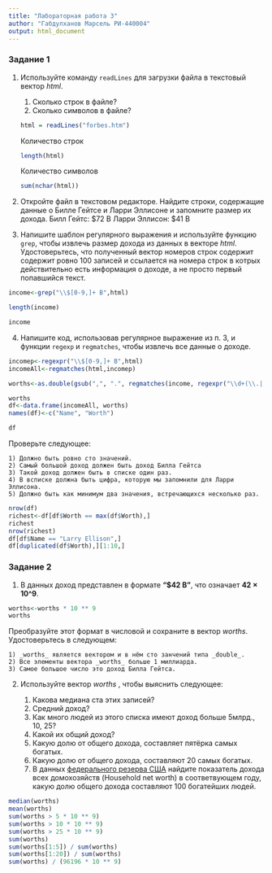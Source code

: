 ---
title: "Лабораторная работа 3"
author: "Габдулханов Марсель РИ-440004"
output: html_document
---

### Задание 1
1. Используйте команду ``readLines`` для загрузки файла в текстовый вектор _html_.
    1) Сколько строк в файле?
    2) Сколько символов в файле?
```{r}
html = readLines("forbes.htm")
```
Количество строк
```{r}
length(html)
```
Количество символов
```{r}
sum(nchar(html))
```
2. Откройте файл в текстовом редакторе. Найдите строки, содержащие данные о Билле Гейтсе и Ларри Эллисоне и запомните размер их дохода.
Билл Гейтс: $72 B
Ларри Эллисон: $41 B
3. Напишите шаблон регулярного выражения и используйте функцию ``grep``, чтобы извлечь размер дохода из данных в векторе _html_.
Удостоверьтесь, что полученный вектор номеров строк содержит содержит ровно 100 записей и ссылается на номера строк в котрых действительно есть
информация о доходе, а не просто первый попавшийся текст.
```{r}
income<-grep("\\$[0-9,]+ B",html)

length(income)

income
```
4. Напишите код, использовав регулярное выражение из п. 3, и функции ``regexp`` и ``regmatches``, чтобы извлечь все данные о доходе.
```{r}
incomep<-regexpr("\\$[0-9,]+ B",html)
incomeAll<-regmatches(html,incomep)

worths<-as.double(gsub(",", ".", regmatches(income, regexpr("\\d+(\\.|,)?\\d*", income))))

worths
df<-data.frame(incomeAll, worths)
names(df)<-c("Name", "Worth")

df
```
Проверьте следующее:

    1) Должно быть ровно сто значений.
    2) Самый большой доход должен быть доход Билла Гейтса
    3) Такой доход должен быть в списке один раз.
    4) В всписке должна быть цифра, которую мы запомнили для Ларри Эллисона.
    5) Должно быть как минимум два значения, встречающихся несколько раз.
```{r}
nrow(df)
richest<-df[df$Worth == max(df$Worth),]
richest
nrow(richest)
df[df$Name == "Larry Ellison",]
df[duplicated(df$Worth),][1:10,]
```

### Задание 2
1. В данных доход представлен в формате **"$42 B"**, что означает **42 × 10^9**.
```{r}
worths<-worths * 10 ** 9
worths
```
Преобразуйте этот формат в числовой и сохраните в вектор _worths_. Удостоверьтесь в следующем:

    1) _worths_ является вектором и в нём сто занчений типа _double_.
    2) Все элементы вектора _worths_ больше 1 миллиарда.
    3) Самое большое число это доход Билла Гейтса.
   
2. Используйте вектор _worths_ , чтобы выяснить следующее:

    1) Какова медиана ста этих записей?
    2) Средний доход?
    3) Как много людей из этого списка имеют доход больше 5млрд., 10, 25? 
    4) Какой их общий доход?
    5) Какую долю от общего дохода, составляет пятёрка самых богатых.
    6) Какую долю от общего дохода, составляют 20 самых богатых.
    7) В данных [федерального резерва США](https://www.federalreserve.gov/releases/z1/current/z1.pdf) найдите показатель дохода всех домохозяйств (Household net worth) в соответвующем году, какую долю общего дохода составляют 100 богатейших людей.

```{r}
median(worths)
mean(worths)
sum(worths > 5 * 10 ** 9)
sum(worths > 10 * 10 ** 9)
sum(worths > 25 * 10 ** 9)
sum(worths)
sum(worths[1:5]) / sum(worths)
sum(worths[1:20]) / sum(worths)
sum(worths) / (96196 * 10 ** 9)

```
